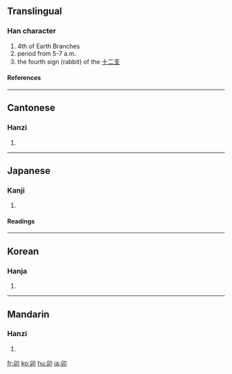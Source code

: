 {{see|戼}}

==Translingual==
===Han character===
{{Han char|rn=26|rad=卩|as=03|sn=5|four=7772<sub>0</sub>|canj=竹竹尸中 (HHSL)}}
# 4th of Earth Branches
# period from 5-7 a.m.
# the fourth sign (rabbit) of the [[十二支]] <!-- Apparently the Chinese use 兎 instead. -->
====References====
{{Han ref|kx=0159.050|dkj=02847|dj=0363.150|hdz=10311.050|uh=536F|ud=21359|bh=A566|bd=42342}}
----
==Cantonese==
===Hanzi===
{{yue-hanzi|jyut=|y=maau5}}
# {{defn|Cantonese}}
----
==Japanese==
===Kanji===
{{ja-kanji|grade=|rs=卩03}}
# {{defn|Japanese}} 
====Readings====
{{ja-readings|on=[[ぼう]] (''bō'')|kun=[[う]] (''u'')}}
----
==Korean==
===Hanja===
{{ko-hanja|hangeul=묘|rv=myo|mr=myo}}
# {{defn|Korean}}
----
==Mandarin==
===Hanzi===
{{cmn-hanzi|pin=[[mǎo]] (mao3)|wg=mao<sup>3</sup>}}
# {{defn|Mandarin}}

[[fr:卯]]
[[ko:卯]]
[[hu:卯]]
[[ja:卯]]